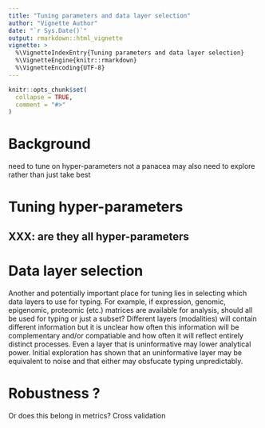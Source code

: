 ```yaml
---
title: "Tuning parameters and data layer selection"
author: "Vignette Author"
date: "`r Sys.Date()`"
output: rmarkdown::html_vignette
vignette: >
  %\VignetteIndexEntry{Tuning parameters and data layer selection}
  %\VignetteEngine{knitr::rmarkdown}
  %\VignetteEncoding{UTF-8}
---
```


```r
knitr::opts_chunk$set(
  collapse = TRUE,
  comment = "#>"
)
```

# Background

need to tune on hyper-parameters
not a panacea
may also need to explore rather than just take best




# Tuning hyper-parameters

## XXX: are they all hyper-parameters




# Data layer selection

Another and potentially important place for tuning lies in selecting which data layers to use for typing. For example, if expression, genomic, epigenomic, proteomic (etc.) matrices are available for analysis, should all be used for typing or just a subset? Different layers (modalities) will contain different information but it is unclear how often this information will be complementary and/or compatiable and how often it will reflect entirely distinct processes. Even a layer that is uninformative may lower analytical power. Initial exploration has shown that an uninformative layer may be equivalent to noise and that either may obsfucate typing unpredictably.




# Robustness ?

Or does this belong in metrics?
Cross validation





